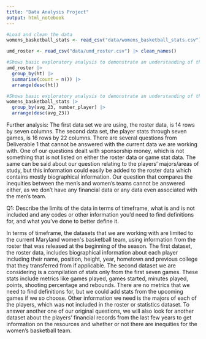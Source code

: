 ```yaml
---
title: "Data Analysis Project"
output: html_notebook
---
```


```r
#Load and clean the data
womens_basketball_stats <- read_csv("data/womens_basketball_stats.csv") |> clean_names()

umd_roster <- read_csv("data/umd_roster.csv") |> clean_names()
```

```r
#Shows basic exploratory analysis to demonstrate an understanding of the dataset, including the number of rows and columns, any obvious limitations or flaws and any reasons why it might not be able to answer the questions you've listed last week.
umd_roster |>
  group_by(ht) |>
  summarise(count = n()) |>
  arrange(desc(ht))

```

```r
#Shows basic exploratory analysis to demonstrate an understanding of the dataset, including the number of rows and columns, any obvious limitations or flaws and any reasons why it might not be able to answer the questions you've listed last week.
womens_basketball_stats |>
  group_by(avg_23, number_player) |>
  arrange(desc(avg_23))
```

Further analysis: The first data set we are using, the roster data, is 14 rows by seven columns. The second data set, the player stats through seven games, is 16 rows by 22 columns. There are several questions from Deliverable 1 that cannot be answered with the current data we are working with. One of our questions dealt with sponsorship money, which is not something that is not listed on either the roster data or game stat data. The same can be said about our question relating to the players' majors/areas of study, but this information could easily be added to the roster data which contains mostly biographical information. Our question that compares the inequities between the men's and women's teams cannot be answered either, as we don't have any financial data or any data even associated with the men's team. 

Q1: Describe the limits of the data in terms of timeframe, what is and is not included and any codes or other information you'd need to find definitions for, and what you've done to better define it.

In terms of timeframe, the datasets that we are working with are limited to the current Maryland women\'s basketball team, using information from the roster that was released at the beginning of the season. The first dataset, the roster data, includes biographical information about each player including their name, position, height, year, hometown and previous college that they transferred from if applicable. The second dataset we are considering is a compilation of stats only from the first seven games. These stats include metrics like games played, games started, minutes played, points, shooting percentage and rebounds. There are no metrics that we need to find definitions for, but we could add stats from the upcoming games if we so choose. Other information we need is the majors of each of the players, which was not included in the roster or statistics dataset. To answer another one of our original questions, we will also look for another dataset about the players' financial records from the last few years to get information on the resources and whether or not there are inequities for the women's basketball team.
